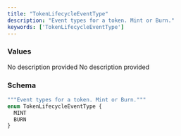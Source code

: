 ```yaml
---
title: "TokenLifecycleEventType"
description: "Event types for a token. Mint or Burn."
keywords: ['TokenLifecycleEventType']
---
```


### Values

<ResponseField name="MINT" type="enum">
  No description provided
</ResponseField>

<ResponseField name="BURN" type="enum">
  No description provided
</ResponseField>

### Schema


```graphql 
"""Event types for a token. Mint or Burn."""
enum TokenLifecycleEventType {
  MINT
  BURN
}
```
